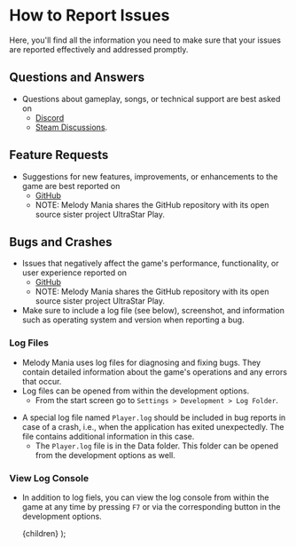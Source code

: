 
# How to Report Issues
Here, you'll find all the information you need to make sure that your issues are reported effectively and addressed promptly.

## Questions and Answers
- Questions about gameplay, songs, or technical support are best asked on
    - [Discord](https://discord.gg/PAUJFKCGbb)
    - [Steam Discussions](https://steamcommunity.com/app/2394070/discussions/).

## Feature Requests
- Suggestions for new features, improvements, or enhancements to the game are best reported on
    - [GitHub](https://github.com/UltraStar-Deluxe/Play)
    - NOTE: Melody Mania shares the GitHub repository with its open source sister project UltraStar Play.

## Bugs and Crashes
- Issues that negatively affect the game's performance, functionality, or user experience reported on
    - [GitHub](https://github.com/UltraStar-Deluxe/Play)
    - NOTE: Melody Mania shares the GitHub repository with its open source sister project UltraStar Play.
- Make sure to include a log file (see below), screenshot, and information such as operating system and version when reporting a bug.

### Log Files
- Melody Mania uses log files for diagnosing and fixing bugs. They contain detailed information about the game's operations and any errors that occur.
- Log files can be opened from within the development options.
    - From the start screen go to `Settings > Development > Log Folder`.
<TutorialVideo src="/videos/how-to-find-log-file.webm" />

- A special log file named `Player.log` should be included in bug reports in case of a crash, i.e., when the application has exited unexpectedly. The file contains additional information in this case.
    - The `Player.log` file is in the Data folder. This folder can be opened from the development options as well.
<TutorialVideo src="/videos/how-to-find-player-log-file.webm" />

### View Log Console
- In addition to log fiels, you can view the log console from within the game at any time by pressing `F7` or via the corresponding button in the development options.

    <MdxLayoutComponent>{children}</MdxLayoutComponent>
);
